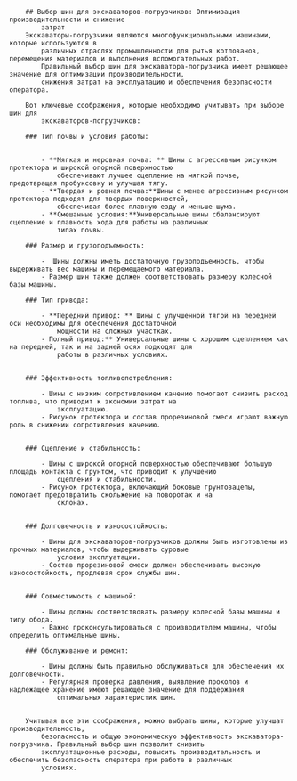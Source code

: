 

		## Выбор шин для экскаваторов-погрузчиков: Оптимизация производительности и снижение
			затрат
		Экскаваторы-погрузчики являются многофункциональными машинами, которые используются в
			различных отраслях промышленности для рытья котлованов, перемещения материалов и выполнения вспомогательных работ.
			Правильный выбор шин для экскаватора-погрузчика имеет решающее значение для оптимизации производительности,
			снижения затрат на эксплуатацию и обеспечения безопасности оператора.

		Вот ключевые соображения, которые необходимо учитывать при выборе шин для
			экскаваторов-погрузчиков:

		### Тип почвы и условия работы:


			- **Мягкая и неровная почва: ** Шины с агрессивным рисунком протектора и широкой опорной поверхностью
				обеспечивают лучшее сцепление на мягкой почве, предотвращая пробуксовку и улучшая тягу.
			- **Твердая и ровная почва:**Шины с менее агрессивным рисунком протектора подходят для твердых поверхностей,
				обеспечивая более плавную езду и меньше шума.
			- **Смешанные условия:**Универсальные шины сбалансируют сцепление и плавность хода для работы на различных
				типах почвы.

		### Размер и грузоподъемность:

			-  Шины должны иметь достаточную грузоподъемность, чтобы выдерживать вес машины и перемещаемого материала.
			- Размер шин также должен соответствовать размеру колесной базы машины.

		### Тип привода:

			- **Передний привод: ** Шины с улучшенной тягой на передней оси необходимы для обеспечения достаточной
				мощности на сложных участках.
			- Полный привод:** Универсальные шины с хорошим сцеплением как на передней, так и на задней осях подходят для
				работы в различных условиях.


		### Эффективность топливопотребления:

			- Шины с низким сопротивлением качению помогают снизить расход топлива, что приводит к экономии затрат на
				эксплуатацию.
			- Рисунок протектора и состав прорезиновой смеси играют важную роль в снижении сопротивления качению.


		### Сцепление и стабильность:

			- Шины с широкой опорной поверхностью обеспечивают большую площадь контакта с грунтом, что приводит к улучшению
				сцепления и стабильности.
			- Рисунок протектора, включающий боковые грунтозацепы, помогает предотвратить скольжение на поворотах и на
				склонах.


		### Долговечность и износостойкость:

			- Шины для экскаваторов-погрузчиков должны быть изготовлены из прочных материалов, чтобы выдерживать суровые
				условия эксплуатации.
			- Состав прорезиновой смеси должен обеспечивать высокую износостойкость, продлевая срок службы шин.


		### Совместимость с машиной:

			- Шины должны соответствовать размеру колесной базы машины и типу обода.
			- Важно проконсультироваться с производителем машины, чтобы определить оптимальные шины.

		### Обслуживание и ремонт:

			- Шины должны быть правильно обслуживаться для обеспечения их долговечности.
			- Регулярная проверка давления, выявление проколов и надлежащее хранение имеют решающее значение для поддержания
				оптимальных характеристик шин.


		Учитывая все эти соображения, можно выбрать шины, которые улучшат производительность,
			безопасность и общую экономическую эффективность экскаватора-погрузчика. Правильный выбор шин позволит снизить
			эксплуатационные расходы, повысить производительность и обеспечить безопасность оператора при работе в различных
			условиях.

